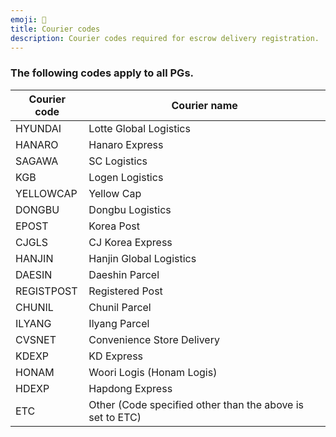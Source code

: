 ```yaml
---
emoji: 🚚
title: Courier codes
description: Courier codes required for escrow delivery registration.
---
```





### The following codes apply to all PGs.

| Courier code | Courier name                                              |
| ------------ | --------------------------------------------------------- |
| HYUNDAI      | Lotte Global Logistics                                    |
| HANARO       | Hanaro Express                                            |
| SAGAWA       | SC Logistics                                              |
| KGB          | Logen Logistics                                           |
| YELLOWCAP    | Yellow Cap                                                |
| DONGBU       | Dongbu Logistics                                          |
| EPOST        | Korea Post                                                |
| CJGLS        | CJ Korea Express                                          |
| HANJIN       | Hanjin Global Logistics                                   |
| DAESIN       | Daeshin Parcel                                            |
| REGISTPOST   | Registered Post                                           |
| CHUNIL       | Chunil Parcel                                             |
| ILYANG       | Ilyang Parcel                                             |
| CVSNET       | Convenience Store Delivery                                |
| KDEXP        | KD Express                                                |
| HONAM        | Woori Logis (Honam Logis)                                 |
| HDEXP        | Hapdong Express                                           |
| ETC          | Other (Code specified other than the above is set to ETC) |

